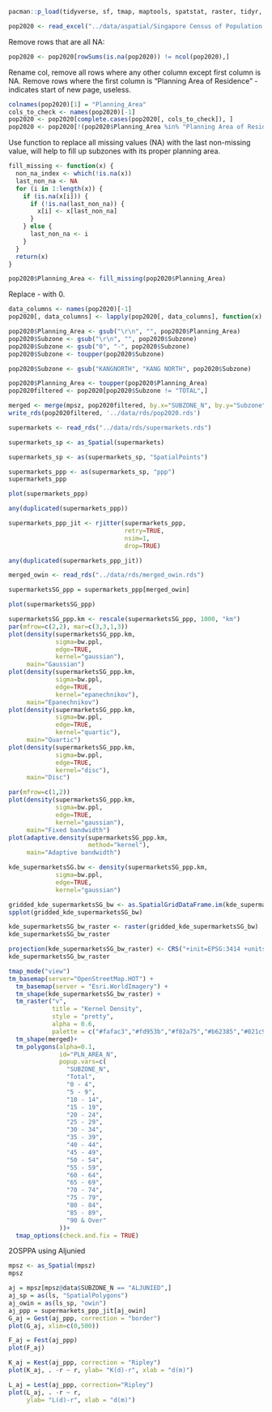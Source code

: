 ```r
pacman::p_load(tidyverse, sf, tmap, maptools, spatstat, raster, tidyr, readxl)
```

```r
pop2020 <- read_excel("../data/aspatial/Singapore Census of Population (2020).xlsx", sheet=2, skip=4, col_names=TRUE)
```

Remove rows that are all NA:

```r
pop2020 <- pop2020[rowSums(is.na(pop2020)) != ncol(pop2020),]
```

Rename col, remove all rows where any other column except first column is NA. Remove rows where the first column is "Planning Area of Residence" - indicates start of new page, useless.

```r
colnames(pop2020)[1] = "Planning_Area"
cols_to_check <- names(pop2020)[-1]
pop2020 <- pop2020[complete.cases(pop2020[, cols_to_check]), ]
pop2020 <- pop2020[!(pop2020$Planning_Area %in% "Planning Area of Residence"),]
```

Use function to replace all missing values (NA) with the last non-missing value, will help to fill up subzones with its proper planning area.

```r
fill_missing <- function(x) {
  non_na_index <- which(!is.na(x))
  last_non_na <- NA
  for (i in 1:length(x)) {
    if (is.na(x[i])) {
      if (!is.na(last_non_na)) {
        x[i] <- x[last_non_na]
      }
    } else {
      last_non_na <- i
    }
  }
  return(x)
}

pop2020$Planning_Area <- fill_missing(pop2020$Planning_Area)
```

Replace - with 0.

```r
data_columns <- names(pop2020)[-1]
pop2020[, data_columns] <- lapply(pop2020[, data_columns], function(x) gsub("-", "0", x))
```

```r
pop2020$Planning_Area <- gsub("\r\n", "", pop2020$Planning_Area)
pop2020$Subzone <- gsub("\r\n", "", pop2020$Subzone)
pop2020$Subzone <- gsub("0", "-", pop2020$Subzone)
pop2020$Subzone <- toupper(pop2020$Subzone)

pop2020$Subzone <- gsub("KANGNORTH", "KANG NORTH", pop2020$Subzone)

pop2020$Planning_Area <- toupper(pop2020$Planning_Area)
pop2020filtered <- pop2020[pop2020$Subzone != "TOTAL",]

merged <- merge(mpsz, pop2020filtered, by.x="SUBZONE_N", by.y="Subzone")
write_rds(pop2020filtered, '../data/rds/pop2020.rds')
```

```r
supermarkets <- read_rds("../data/rds/supermarkets.rds")
```

```r
supermarkets_sp <- as_Spatial(supermarkets)
```

```r
supermarkets_sp <- as(supermarkets_sp, "SpatialPoints")
```

```r
supermarkets_ppp <- as(supermarkets_sp, "ppp")
supermarkets_ppp
```

```r
plot(supermarkets_ppp)
```

```r
any(duplicated(supermarkets_ppp))
```

```r
supermarkets_ppp_jit <- rjitter(supermarkets_ppp,
                                retry=TRUE,
                                nsim=1,
                                drop=TRUE)
```

```r
any(duplicated(supermarkets_ppp_jit))
```

```r
merged_owin <- read_rds("../data/rds/merged_owin.rds")
```

```r
supermarketsSG_ppp = supermarkets_ppp[merged_owin]
```

```r
plot(supermarketsSG_ppp)
```

```r
supermarketsSG_ppp.km <- rescale(supermarketsSG_ppp, 1000, "km")
par(mfrow=c(2,2), mar=c(3,3,1,3))
plot(density(supermarketsSG_ppp.km, 
             sigma=bw.ppl, 
             edge=TRUE, 
             kernel="gaussian"), 
     main="Gaussian")
plot(density(supermarketsSG_ppp.km, 
             sigma=bw.ppl, 
             edge=TRUE, 
             kernel="epanechnikov"), 
     main="Epanechnikov")
plot(density(supermarketsSG_ppp.km, 
             sigma=bw.ppl, 
             edge=TRUE, 
             kernel="quartic"), 
     main="Quartic")
plot(density(supermarketsSG_ppp.km, 
             sigma=bw.ppl, 
             edge=TRUE, 
             kernel="disc"), 
     main="Disc")
```

```r
par(mfrow=c(1,2))
plot(density(supermarketsSG_ppp.km,
             sigma=bw.ppl,
             edge=TRUE,
             kernel="gaussian"),
     main="Fixed bandwidth")
plot(adaptive.density(supermarketsSG_ppp.km,
                      method="kernel"),
     main="Adaptive bandwidth")
```

```r
kde_supermarketsSG.bw <- density(supermarketsSG_ppp.km,
             sigma=bw.ppl,
             edge=TRUE,
             kernel="gaussian")
```

```r
gridded_kde_supermarketsSG_bw <- as.SpatialGridDataFrame.im(kde_supermarketsSG.bw)
spplot(gridded_kde_supermarketsSG_bw)
```

```r
kde_supermarketsSG_bw_raster <- raster(gridded_kde_supermarketsSG_bw)
kde_supermarketsSG_bw_raster
```

```r
projection(kde_supermarketsSG_bw_raster) <- CRS("+init=EPSG:3414 +units=km")
kde_supermarketsSG_bw_raster
```

```r
tmap_mode("view")
tm_basemap(server="OpenStreetMap.HOT") +
  tm_basemap(server = "Esri.WorldImagery") +
  tm_shape(kde_supermarketsSG_bw_raster) +
  tm_raster("v",
            title = "Kernel Density",
            style = "pretty",
            alpha = 0.6,
            palette = c("#fafac3","#fd953b","#f02a75","#b62385","#021c9e")) +
  tm_shape(merged)+
  tm_polygons(alpha=0.1,
              id="PLN_AREA_N", 
              popup.vars=c(
                "SUBZONE_N",
                "Total",
                "0 - 4",
                "5 - 9",
                "10 - 14",
                "15 - 19",
                "20 - 24",
                "25 - 29",
                "30 - 34",
                "35 - 39",
                "40 - 44",
                "45 - 49",
                "50 - 54",
                "55 - 59",
                "60 - 64",
                "65 - 69",
                "70 - 74",
                "75 - 79",
                "80 - 84",
                "85 - 89",
                "90 & Over"
              ))+
  tmap_options(check.and.fix = TRUE)
```

2OSPPA using Aljunied

```r
mpsz <- as_Spatial(mpsz)
mpsz
```

```r
aj = mpsz[mpsz@data$SUBZONE_N == "ALJUNIED",]
aj_sp = as(ls, "SpatialPolygons")
aj_owin = as(ls_sp, "owin")
aj_ppp = supermarkets_ppp_jit[aj_owin]
G_aj = Gest(aj_ppp, correction = "border")
plot(G_aj, xlim=c(0,500))
```

```r
F_aj = Fest(aj_ppp)
plot(F_aj)
```

```r
K_aj = Kest(aj_ppp, correction = "Ripley")
plot(K_aj, . -r ~ r, ylab= "K(d)-r", xlab = "d(m)")
```

```r
L_aj = Lest(aj_ppp, correction="Ripley")
plot(L_aj, . -r ~ r, 
     ylab= "L(d)-r", xlab = "d(m)")
```

